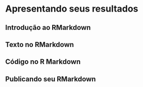# Apresentando seus resultados {#resultados}
## Introdução ao RMarkdown
## Texto no RMarkdown
## Código no R Markdown
## Publicando seu RMarkdown
